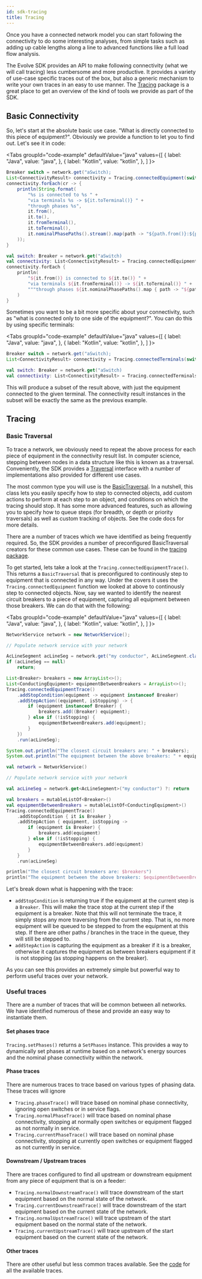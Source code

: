 ```yaml
---
id: sdk-tracing
title: Tracing
---
```



Once you have a connected network model you can start following the connectivity to do some interesting analyses, from
simple tasks such as adding up cable lengths along a line to advanced functions like a full load flow analysis.

The Evolve SDK provides an API to make following connectivity (what we will call tracing) less cumbersome and more
productive. It provides a variety of use-case specific traces out of the box, but also a generic mechanism to write
your own traces in an easy to use manner. The
[Tracing](https://github.com/zepben/evolve-sdk-jvm/blob/main/src/main/java/com/zepben/cimbend/network/tracing/Tracing.java)
package is a great place to get an overview of the kind of tools we provide as part of the SDK.

## Basic Connectivity 

So, let's start at the absolute basic use case. "What is directly connected to this piece of equipment?".
Obviously we provide a function to let you to find out. Let's see it in code:

<Tabs
    groupId="code-example"
    defaultValue="java"
    values={[
        { label: "Java", value: "java", },
        { label: "Kotlin", value: "kotlin", },
    ]
}>
<TabItem value="java">

```java
Breaker switch = network.get("aSwitch);
List<ConnectivityResult> connectivity = Tracing.connectedEquipment(switch, PhaseCode.ABCN);
connectivity.forEach(cr -> {
    println(String.format(
        "%s is connected to %s " +
        "via terminals %s -> ${it.toTerminal()} " +
        "through phases %s",
        it.from(),
        it.to(),
        it.fromTerminal(),
        it.toTerminal(),
        it.nominalPhasePaths().stream().map(path -> "${path.from()}:${path.to()}" }).collect(joining())
    ));
}
```

</TabItem>
<TabItem  value="kotlin">

```kotlin
val switch: Breaker = network.get("aSwitch)
val connectivity: List<ConnectivityResult> = Tracing.connectedEquipment(switch, PhaseCode.ABCN)
connectivity.forEach {
    println(
        "${it.from()} is connected to ${it.to()} " +
        "via terminals ${it.fromTerminal()} -> ${it.toTerminal()} " +
        """through phases ${it.nominalPhasePaths().map { path -> "${path.from()}:${path.to()}" }}"""
    )
}
```

</TabItem>
</Tabs>

Sometimes you want to be a bit more specific about your connectivity, such as "what is connected only to one side of the
equipment?". You can do this by using specific terminals:

<Tabs
    groupId="code-example"
    defaultValue="java"
    values={[
        { label: "Java", value: "java", },
        { label: "Kotlin", value: "kotlin", },
    ]
}>
<TabItem value="java">

```java
Breaker switch = network.get("aSwitch);
List<ConnectivityResult> connectivity = Tracing.connectedTerminals(switch, PhaseCode.ABCN);
```

</TabItem>
<TabItem  value="kotlin">

```kotlin
val switch: Breaker = network.get("aSwitch)
val connectivity: List<ConnectivityResult> = Tracing.connectedTerminals(switch, PhaseCode.ABCN)
```

</TabItem>
</Tabs>

This will produce a subset of the result above, with just the equipment connected to the given terminal. The 
connectivity result instances in the subset will be exactly the same as the previous example.

## Tracing

### Basic Traversal

To trace a network, we obviously need to repeat the above process for each piece of equipment in the connectivity result
list. In computer science, stepping between nodes in a data structure like this is known as a traversal. Conveniently, 
the SDK provides a [Traversal](https://github.com/zepben/evolve-sdk-jvm/blob/main/src/main/java/com/zepben/traversals/Traversal.java) 
interface with a number of implementations also provided for different use cases.

The most common type you will use is the 
[BasicTraversal](https://github.com/zepben/evolve-sdk-jvm/blob/main/src/main/java/com/zepben/traversals/BasicTraversal.java).
In a nutshell, this class lets you easily specify how to step to connected objects, add custom actions to perform at
each step to an object, and conditions on which the tracing should stop. It has some more advanced features, such as 
allowing you to specify how to queue steps (for breadth, or depth or priority traversals) as well as custom tracking
of objects. See the code docs for more details.

There are a number of traces which we have identified as being frequently required. So, the SDK provides a number of 
preconfigured BasicTraversal creators for these common use cases. These can be found in the 
[tracing package](https://github.com/zepben/evolve-sdk-jvm/blob/main/src/main/java/com/zepben/cimbend/network/tracing/Tracing.java).

To get started, lets take a look at the `Tracing.connectedEquipmentTrace()`. This returns a `BasicTraversal` that is
preconfigured to continously step to equipment that is connected in any way. Under the covers it uses the 
`Tracing.connectedEquipment` function we looked at above to continously step to connected objects. Now, say we wanted to
identify the nearest circuit breakers to a piece of equipment, capturing all equipment between those breakers. We can do
that with the following:

<Tabs
    groupId="code-example"
    defaultValue="java"
    values={[
        { label: "Java", value: "java", },
        { label: "Kotlin", value: "kotlin", },
    ]
}>
<TabItem value="java">

```java
NetworkService network = new NetworkService();

// Populate network service with your network

AcLineSegment acLineSeg = network.get("my conductor", AcLineSegment.class);
if (acLineSeg == null) 
    return;

List<Breaker> breakers = new ArrayList<>();
List<ConductingEquipment> equipmentBetweenBreakers = ArrayList<>();
Tracing.connectedEquipmentTrace()
    .addStopCondition(equipment -> equipment instanceof Breaker)
    .addStepAction((equipment, isStopping) -> {
        if (equipment instanceof Breaker) {
            breakers.add((Breaker) equipment);
        } else if (!isStopping) {
            equipmentBetweenBreakers.add(equipment);
        }
    })
    .run(acLineSeg);

System.out.println("The closest circuit breakers are: " + breakers);
System.out.println("The equipment between the above breakers: " + equipmentBetweenBreakers);
```

</TabItem>
<TabItem  value="kotlin">

```kotlin
val network = NetworkService()

// Populate network service with your network

val acLineSeg = network.get<AcLineSegment>("my conductor") ?: return

val breakers = mutableListOf<Breaker>()
val equipmentBetweenBreakers = mutableListOf<ConductingEquipment>()
Tracing.connectedEquipmentTrace()
    .addStopCondition { it is Breaker }
    .addStepAction { equipment, isStopping ->
        if (equipment is Breaker) {
            breakers.add(equipment)
        } else if (!isStopping) {
            equipmentBetweenBreakers.add(equipment)
        }
    }
    .run(acLineSeg)

println("The closest circuit breakers are: $breakers")
println("The equipment between the above breakers: $equipmentBetweenBreakers")
```

</TabItem>
</Tabs>

Let's break down what is happening with the trace:
- `addStopCondition` is returning true if the equipment at the current step is a `Breaker`. This will make the trace
  stop at the current step if the equipment is a breaker. Note that this will not terminate the trace, it simply stops
  any more traversing from the current step. That is, no more equipment will be queued to be stepped to from the equipment
  at this step. If there are other paths / branches in the trace in the queue, they will still be stepped to.
- `addStepAction` is capturing the equipment as a breaker if it is a breaker, otherwise it captures the equipment as 
   between breakers equipment if it is not stopping (as stopping happens on the breaker).

As you can see this provides an extremely simple but powerful way to perform useful traces over your network. 

### Useful traces

There are a number of traces that will be common between all networks. We have identified numerous of these and 
provide an easy way to instantiate them.

#### Set phases trace

`Tracing.setPhases()` returns a `SetPhases` instance. This provides a way to dynamically set phases at runtime based
on a network's energy sources and the nominal phase connectivity within the network.

#### Phase traces 

There are numerous traces to trace based on various types of phasing data. These traces will ignore 
- `Tracing.phaseTrace()` will trace based on nominal phase connectivity, ignoring open switches or in service flags.
- `Tracing.normalPhaseTrace()` will trace based on nominal phase connectivity, stopping at normally open switches or 
  equipment flagged as not normally in service. 
- `Tracing.currentPhaseTrace()` will trace based on nominal phase connectivity, stopping at currently open switches or 
  equipment flagged as not currently in service. 

#### Downstream / Upstream traces 

There are traces configured to find all upstream or downstream equipment from any piece of equipment that is on a feeder:
- `Tracing.normalDownstreamTrace()` will trace downstream of the start equipment based on the normal state of the network.
- `Tracing.currentDownstreamTrace()` will trace downstream of the start equipment based on the current state of the network.
- `Tracing.normalUpstreamTrace()` will trace upstream of the start equipment based on the normal state of the network.
- `Tracing.currentUpstreamTrace()` will trace upstream of the start equipment based on the current state of the network.

#### Other traces

There are other useful but less common traces available. See the 
[code](https://github.com/zepben/evolve-sdk-jvm/blob/main/src/main/java/com/zepben/cimbend/network/tracing/Tracing.java)
for all the available traces.